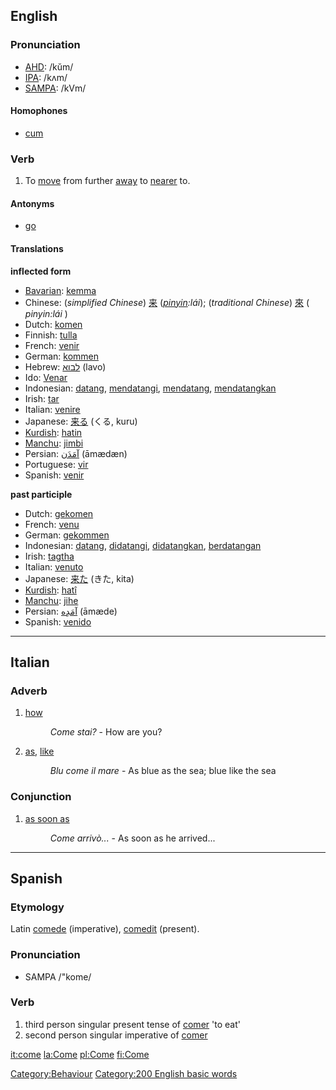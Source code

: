 ==English==

=== Pronunciation ===
*[[w:AHD|AHD]]: /kŭm/
*[[w:IPA|IPA]]: /kʌm/
*[[w:SAMPA|SAMPA]]: /kVm/

====Homophones====
*[[cum]]

===Verb===
{{en-infl-irreg|come|comes|coming|came|come}}
# To [[move]] from further [[away]] to [[near]]er to.

==== Antonyms ====
*[[go]]

==== Translations ====

'''inflected form'''
*[[Bavarian]]: [[kemma]]
*Chinese: (''simplified Chinese'') [[来]] (''[[pinyin]]:lái''); (''traditional Chinese'') [[來]] ( ''pinyin:lái'' ) 
*Dutch: [[komen]]
*Finnish: [[tulla]]
*French: [[venir]]
*German: [[kommen]]
*Hebrew: [[לבוא]] (lavo)
*Ido: [[Venar]]
*Indonesian: [[datang]], [[datang|mendatangi]], [[datang|mendatang]], [[datang|mendatangkan]]
*Irish: [[tar#Irish|tar]]
*Italian: [[venire]]
*Japanese: [[来る]] (くる, kuru)
*[[Kurdish]]: [[hatin]]
*[[Manchu]]: [[jimbi]]
*Persian: [[آمَدَن]] (āmædæn)
*Portuguese: [[vir]]
*Spanish: [[venir]]

'''past participle'''
*Dutch: [[gekomen]]
*French: [[venu]]
*German: [[gekommen]]
*Indonesian: [[datang]], [[datang|didatangi]], [[datang|didatangkan]], [[datang|berdatangan]]
*Irish: [[tagtha]]
*Italian: [[venuto]]
*Japanese: [[来た]] (きた, kita)
*[[Kurdish]]: [[hatî]]
*[[Manchu]]: [[jihe]]
*Persian: [[آمَدِه]] (āmæde)
*Spanish: [[venido]]

----

==Italian==
===Adverb===
# [[how]]          
#:''Come stai?'' - How are you?
# [[as]], [[like]]
#:''Blu come il mare'' - As blue as the sea; blue like the sea

===Conjunction===
# [[as soon as]]
#:''Come arrivò...'' - As soon as he arrived...

----

==Spanish==
===Etymology===
Latin [[comede]] (imperative), [[comedit]] (present).

===Pronunciation===
*SAMPA /"kome/

===Verb===
# third person singular present tense of [[comer]] 'to eat'
# second person singular imperative of [[comer]]

[[Category:Behaviour]]
[[Category:200 English basic words]]

[[it:come]]
[[la:Come]]
[[pl:Come]]
[[fi:Come]]